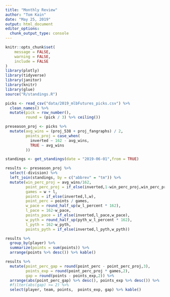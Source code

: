 ```yaml
---
title: "Monthly Review"
author: "Tom Kain"
date: "May 25, 2019"
output: html_document
editor_options: 
  chunk_output_type: console
---
```


```r
knitr::opts_chunk$set(
	message = FALSE,
	warning = FALSE,
	include = FALSE
)
library(plotly)
library(tidyverse)
library(janitor)
library(knitr)
library(glue)
source("R/standings.R")
```

```r
picks <- read_csv("data/2019_mlbFutures_picks.csv") %>% 
  clean_names() %>% 
  mutate(pick = row_number(),
         round = (pick / 3) %>% ceiling())

preseason_proj <- picks %>%
  mutate(avg_wins = (proj_538 + proj_fangraphs) / 2,
         points_proj = case_when(
           inverted ~ 162 - avg_wins,
           TRUE ~ avg_wins
         ))

standings <- get_standings(date = "2019-06-01",from = TRUE)
```

```r
results <- preseason_proj %>% 
  select(-division) %>% 
  left_join(standings, by = c("abbrev" = "tm")) %>% 
  mutate(win_perc_proj = avg_wins/162,
         point_perc_proj = if_else(inverted,1-win_perc_proj,win_perc_proj),
         games = w + l,
         points = if_else(inverted,l,w),
         point_perc = points / games,
         w_pace = round_half_up(w_l_percent * 162),
         l_pace = 162-w_pace,
         points_pace = if_else(inverted,l_pace,w_pace),
         w_pyth = round_half_up(pyth_w_l_percent * 162),
         l_pyth = 162-w_pyth,
         points_pyth = if_else(inverted,l_pyth,w_pyth))

results %>% 
  group_by(player) %>% 
  summarize(points = sum(points)) %>% 
  arrange(points %>% desc()) %>% kable()

results %>% 
  mutate(point_perc_gap = round(point_perc - point_perc_proj,3),
         points_exp = round(point_perc_proj * games,2),
         gap = round(points - points_exp,2)) %>% 
  arrange(abs(point_perc_gap) %>% desc(), points_exp %>% desc()) %>% 
  #filter(abs(gap) >= 2) %>% 
  select(player, team, points,  points_exp, gap) %>% kable()
```